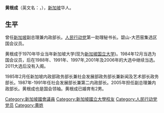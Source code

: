 '''黄根成'''（英文名：{{lang|en|Wong Kan Seng}}，{{bd|1946年||||H黄}}），[[新加坡|新加坡]]华人。

==生平==
曾任[[新加坡|新加坡]]副总理兼内政部长。[[人民行动党|人民行动党]]第一助理秘书长。碧山-大芭窑集选区国会议员。

黄根成于1970年毕业当年新加坡大学(现为[[新加坡国立大学|新加坡国立大学]])。1984年12月当选为国会议员，后在1988年、1991年、1997年,2001年及2006年的大选中继续当选。2011大选后没有入阁。

1985年2月任新加坡内政部政务部长兼社会发展部政务部长兼新闻及艺术部长政务部长。1987年-1991年任社会发展部长兼第二内政部长。2005年担任副总理兼内政部长。黄根成也是国会领袖。黄根成已婚育有2男。
{{s-start}}
{{s-off}}
{{S-bef | before = [[陳慶炎|陳慶炎]] }}
{{s-ttl | title =  [[新加坡副總理|新加坡副總理]]
        | years = 2005 - 2011 }}
{{s-aft | after = [[尚达曼|尚达曼]] }}
{{S-bef | before = [[贾古玛|贾古玛]] }}
{{s-ttl | title =  [[國家安全統籌部長|國家安全統籌部長]]
        | years = 2010-2011 }}
{{s-aft | after = [[張志賢|張志賢]] }}
{{s-bef | before = [[贾古玛|贾古玛]] }}
{{s-ttl | title =  [[新加坡內政部|新加坡內政部長]]
        | years = 1988-1994 }}
{{s-aft | after = [[贾古玛|贾古玛]]}}

{{S-bef | before = [[丹那巴南|丹那巴南]] }}
{{S-ttl | title  = [[新加坡外交部长|新加坡外交部长]]
        | years  = 1988-1994 }}
{{s-aft | after = [[贾古玛|贾古玛]]}}
{{s-bef | before = [[丹那巴南|丹那巴南]]}}
{{s-ttl | title = [[新加坡社会发展、青年及体育部|新加坡社会发展部長]]
        | years = 1986年2月18日 – 1986年12月31日}}
{{s-aft | after = [[薛爱美|薛爱美]]}}
{{s-end}}

{{Singapore Parliament 2011}}
{{DEFAULTSORT:H}}
[[Category:新加坡國會議員|Category:新加坡國會議員]]
[[Category:新加坡國立大學校友|Category:新加坡國立大學校友]]
[[Category:人民行动党党员|Category:人民行动党党员]]
[[Category:黄姓|Category:黄姓]]